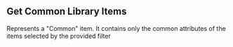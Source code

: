 ## Get Common Library Items

Represents a "Common" item. It contains only the common attributes of the items selected by the provided filter
